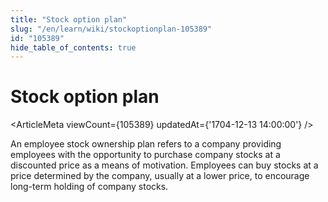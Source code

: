 ```yaml
---
title: "Stock option plan"
slug: "/en/learn/wiki/stockoptionplan-105389"
id: "105389"
hide_table_of_contents: true
---
```



# Stock option plan

<ArticleMeta viewCount={105389} updatedAt={'1704-12-13 14:00:00'} />

An employee stock ownership plan refers to a company providing employees with the opportunity to purchase company stocks at a discounted price as a means of motivation. Employees can buy stocks at a price determined by the company, usually at a lower price, to encourage long-term holding of company stocks.
